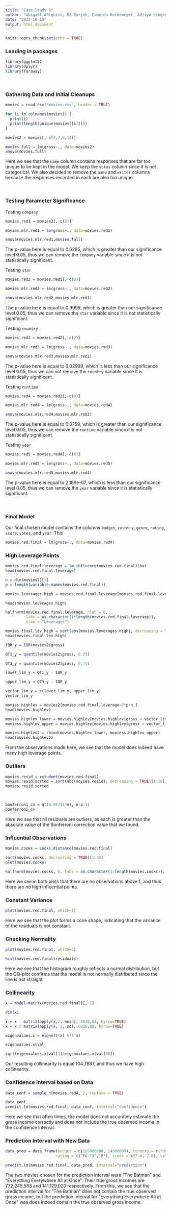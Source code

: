 ```yaml
---
title: "Case Study 1"
author: "Abigail Ahlquist, RJ Burjek, Cameron Kerkemeyer, Aditya Singhdeo"
date: "2023-10-19"
output: html_document
---
```


```r
knitr::opts_chunk$set(echo = TRUE)
```

### Loading in packages
```r
library(ggplot2) 
library(dplyr) 
library(faraway) 
```
<br>

### Gathering Data and Initial Cleanups 

```r
movies = read.csv("movies.csv", header = TRUE)

for (i in colnames(movies)) {
  print(i)
  print(length(unique(movies[[i]])))
}

movies2 = movies[,-c(4,7,9,14)]

movies.full = lm(gross~., data=movies2)
anova(movies.full)
```
Here we see that the `name` column contains responses that are far too unique to be kept in the model. We keep the `votes` column since it is not categorical. We also decided to remove the `name` and `writer` columns because the responses recorded in each are also too unique. 

<br>

### Testing Parameter Significance
Testing `company`
```r
movies.red1 = movies2[,-c(2)]

movies.mlr.red1 = lm(gross~., data=movies.red1)

anova(movies.mlr.red1,movies.full)
```
The p-value here is equal to 0.6285, which is greater than our significance level 0.05, thus we can remove the `company` variable since it is not statistically significant.
<br>

Testing `star`
```r
movies.red2 = movies.red1[,-c(8)]

movies.mlr.red2 = lm(gross~., data=movies.red2)

anova(movies.mlr.red2,movies.mlr.red1)
```
The p-value here is equal to 0.9999, which is greater than our significance level 0.05, thus we can remove the `star` variable since it is not statistically significant.
<br>

Testing `country`
```r
movies.red3 = movies.red2[,-c(2)]

movies.mlr.red3 = lm(gross~., data=movies.red3)

anova(movies.mlr.red3,movies.mlr.red2)
```
The p-value here is equal to 0.02999, which is less than our significance level 0.05, thus we can not remove the `country` variable since it is statistically significant.
<br>

Testing `runtime`
```r
movies.red4 = movies.red2[,-c(6)]

movies.mlr.red4 = lm(gross~., data=movies.red4)

anova(movies.mlr.red4,movies.mlr.red2)
```
The p-value here is equal to 0.8759, which is greater than our significance level 0.05, thus we can remove the `runtime` variable since it is not statistically significant.

Testing `year`
```r
movies.red5 = movies.red4[,-c(8)]

movies.mlr.red5 = lm(gross~., data=movies.red5)

anova(movies.mlr.red5,movies.mlr.red4)
```
The p-value here is equal to 2.189e-07, which is less than our significance level 0.05, thus we can remove the `year` variable since it is statistically significant.

<br>

### Final Model
Our final chosen model contains the columns `budget`, `country`, `genre`, `rating`, `score`, `votes`, and `year`. This
```r
movies.red.final = lm(gross~., data=movies.red4)
```



### High Leverage Points
```r
movies.red.final.leverage = lm.influence(movies.red.final)$hat
head(movies.red.final.leverage)

n = dim(movies2)[1] 
p = length(variable.names(movies.red.final)) 

movies.leverages.high = movies.red.final.leverage[movies.red.final.leverage>2*p/n] 

head(movies.leverages.high)

halfnorm(movies.red.final.leverage, nlab = 6,  
         labs = as.character(1:length(movies.red.final.leverage)),  
         ylab = "Leverages") 

movies.final.lev.high = sort(abs(movies.leverages.high), decreasing = TRUE) 
head(movies.final.lev.high)

IQR_y = IQR(movies2$gross) 

QT1_y = quantile(movies2$gross, 0.25) 

QT3_y = quantile(movies2$gross, 0.75) 

lower_lim_y = QT1_y - IQR_y 

upper_lim_y = QT3_y - IQR_y 

vector_lim_y = c(lower_lim_y, upper_lim_y) 
vector_lim_y 

movies.highlev = movies2[movies.red.final.leverage>2*p/n,] 
head(movies.highlev)

movies.highlev_lower = movies.highlev[movies.highlev$gross < vector_lim_y[1],] 
moviess.highlev_upper = movies.highlev[movies.highlev$gross > vector_lim_y[2],] 

movies.highlev2 = rbind(movies.highlev_lower, moviess.highlev_upper) 
head(movies.highlev2)
```
From the observations made here, we see that the model does indeed have many high leverage points.


### Outliers
```r
movies.resid = rstudent(movies.red.final) 
movies.resid.sorted = sort(abs(movies.resid), decreasing = TRUE)[1:10] 
movies.resid.sorted 

  

bonferroni_cv = qt(0.05/(2*n), n-p-1) 
bonferroni_cv 
```
Here we see that all residuals are outliers, as each is greater than the absolute value of the Bonferroni correction value that we found. 

### Influential Observations 
```r
movies.cooks = cooks.distance(movies.red.final) 

sort(movies.cooks, decreasing = TRUE)[1:10] 
plot(movies.cooks) 

halfnorm(movies.cooks, 6, labs = as.character(1:length(movies.cooks)), ylab = "Cook's Distances") 
```
Here we see in both plots that there are no observations above 1, and thus there are no high influential points. 
<br>

### Constant Variance
```r
plot(movies.red.final, which=1)
```
Here we see that the plot forms a cone shape, indicating that the variance of the residuals is not constant. 
<br>

### Checking Normality
```r
plot(movies.red.final, which=2)

hist(movies.red.final$residuals)
```
Here we see that the histogram roughly reflects a normal distribution, but the QQ-plot confirms that the model is not normally distributed since the line is not straight
<br>

### Collinearity
```r
x = model.matrix(movies.red.final)[,-1]

dim(x)

x = x - matrix(apply(x,2, mean), 6820,88, byrow=TRUE)
x = x / matrix(apply(x, 2, sd), 6820,88, byrow=TRUE)

eigenvalues.x = eigen(t(x) %*% x)

eigenvalues.x$val

sqrt(eigenvalues.x$val[1]/eigenvalues.x$val[88])
```
Our resulting collinearity is equal 104.7887, and thus we have high collinearity.

### Confidence Interval based on Data
```r
data_conf = sample_n(movies.red4, 2, replace = TRUE)

data_conf
predict.lm(movies.red.final, data_conf, interval="confidence")
```
Here we see that often times, the model does not accurately estimate the gross income correctly and does not include the true observed income in the confidence interval.


### Prediction Interval with New Data
```r
data_pred = data.frame(budget = c(185000000, 14300000), country = c("USA", "USA"), genre = c("Action", "Action"),
                      rating = c("PG-13","R"), score = c(7.8, 7.8), votes = c(738000, 484000), year = c(2022, 2022))

predict.lm(movies.red.final, data_pred, interval="prediction")
```
The two movies chosen for the prediction interval were "The Batman" and "Everything Everywhere All at Once". Their true gross incomes are 772,245,583 and 141,129,020 respectively. From this, we see that the prediction interval for "The Batman" does not contain the true observed gross income, but the prediction interval for "Everything Everywhere All at Once" was does indeed contain the true observed gross income.

<br>



